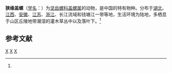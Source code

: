{{Speciesbox
| taxon = Stegodera angusticollis
| binomial_authority = (Martens, 1875)<ref name='id11058'>{{cite web| url =http://www.bioinfo.cn/db05/BjdwSpecies.php?action=view&id=11058| title =狭缘盖螺| work =《中国动物物种编目数据库》| publisher =中国科学院微生物研究所| author =中国科学院动物研究所| accessdate =2009-04-28| deadurl =yes| archiveurl =https://web.archive.org/web/20160305053858/http://www.bioinfo.cn/db05/BjdwSpecies.php?action=view&id=11058| archivedate =2016-03-05}}</ref>
}}

'''狭缘盖螺'''（[[学名|学名]]：{{lang|la|''Stegodera angusticollis''}}）为[[坚齿螺科|坚齿螺科]][[盖螺属|盖螺属]]的动物，是中国的特有物种。分布于[[湖北|湖北]]、[[江西|江西]]、[[安徽|安徽]]、[[江苏|江苏]]、[[浙江|浙江]]、长江流域和钱塘江一带等地，生活环境为陆地，多栖息于山区丘陵地带潮湿的灌木草丛中以及落叶下。<ref name='id11058'/>

== 参考文献 ==
{{reflist}}

{{软体动物小作品}}

{{Taxonbar}}
[[Category:1875年描述的动物|X]]
[[Category:缘盖螺属|X]]
[[Category:中国特有软体动物|X]]